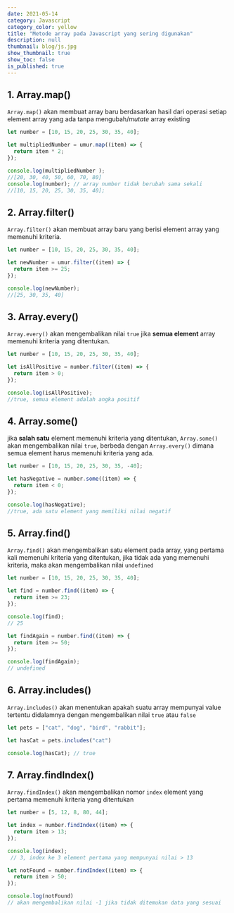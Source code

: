 ```yaml
---
date: 2021-05-14
category: Javascript
category_color: yellow
title: "Metode array pada Javascript yang sering digunakan"
description: null
thumbnail: blog/js.jpg
show_thumbnail: true
show_toc: false
is_published: true
---
```


## 1. Array.map()

`Array.map()` akan membuat array baru berdasarkan hasil dari operasi setiap element array yang ada tanpa mengubah/*mutate* array existing

```javascript
let number = [10, 15, 20, 25, 30, 35, 40];

let multipliedNumber = umur.map((item) => {
  return item * 2;
});

console.log(multipliedNumber );
//[20, 30, 40, 50, 60, 70, 80]
console.log(number); // array number tidak berubah sama sekali
//[10, 15, 20, 25, 30, 35, 40]; 
```

## 2. Array.filter()

`Array.filter()` akan membuat array baru yang berisi element array yang memenuhi kriteria.

```javascript
let number = [10, 15, 20, 25, 30, 35, 40];

let newNumber = umur.filter((item) => {
  return item >= 25;
});

console.log(newNumber);
//[25, 30, 35, 40]
```

## 3. Array.every()

`Array.every()` akan mengembalikan nilai `true` jika **semua element** array memenuhi kriteria yang ditentukan.

```javascript
let number = [10, 15, 20, 25, 30, 35, 40];

let isAllPositive = number.filter((item) => {
  return item > 0;
});

console.log(isAllPositive);
//true, semua element adalah angka positif
```

## 4. Array.some()

jika **salah satu** element memenuhi kriteria yang ditentukan, `Array.some()` akan mengembalikan nilai `true`, berbeda dengan `Array.every()` dimana semua element harus memenuhi kriteria yang ada.

```javascript
let number = [10, 15, 20, 25, 30, 35, -40];

let hasNegative = number.some((item) => {
  return item < 0;
});

console.log(hasNegative);
//true, ada satu element yang memiliki nilai negatif
```

## 5. Array.find()

`Array.find()` akan mengembalikan satu element pada array, yang pertama kali memenuhi kriteria yang ditentukan, jika tidak ada yang memenuhi kriteria, maka akan mengembalikan nilai `undefined`

```javascript
let number = [10, 15, 20, 25, 30, 35, 40];

let find = number.find((item) => {
  return item >= 23;
});

console.log(find);
// 25

let findAgain = number.find((item) => {
  return item >= 50;
});

console.log(findAgain);
// undefined
```

## 6. Array.includes()

`Array.includes()` akan menentukan apakah suatu array mempunyai value tertentu didalamnya dengan mengembalikan nilai `true` atau `false`

```javascript
let pets = ["cat", "dog", "bird", "rabbit"];

let hasCat = pets.includes("cat")

console.log(hasCat); // true
```

## 7. Array.findIndex()

`Array.findIndex()` akan mengembalikan nomor `index` element yang pertama memenuhi kriteria yang ditentukan

```javascript
let number = [5, 12, 8, 80, 44];

let index = number.findIndex((item) => {
  return item > 13;
});

console.log(index);
 // 3, index ke 3 element pertama yang mempunyai nilai > 13

let notFound = number.findIndex((item) => {
  return item > 50;
});

console.log(notFound) 
// akan mengembalikan nilai -1 jika tidak ditemukan data yang sesuai
```
